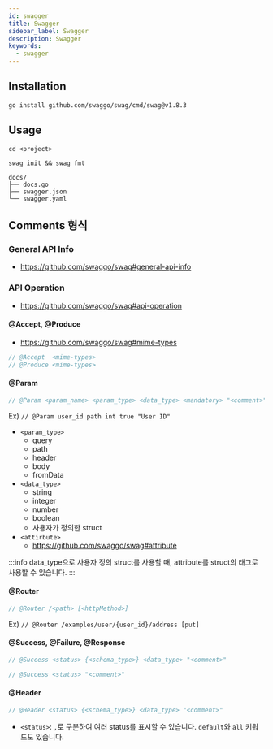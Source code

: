 ```yaml
---
id: swagger
title: Swagger
sidebar_label: Swagger
description: Swagger
keywords:
  - swagger
---
```


## Installation

```shell
go install github.com/swaggo/swag/cmd/swag@v1.8.3
```

## Usage

```shell
cd <project>
```

```shell
swag init && swag fmt
```

```shell
docs/
├── docs.go
├── swagger.json
└── swagger.yaml
```

## Comments 형식

### General API Info

- https://github.com/swaggo/swag#general-api-info

### API Operation

- https://github.com/swaggo/swag#api-operation

#### @Accept, @Produce

- https://github.com/swaggo/swag#mime-types

```go
// @Accept  <mime-types>
// @Produce <mime-types>
```

#### @Param

```go
// @Param <param_name> <param_type> <data_type> <mandatory> "<comment>" [<attribute>]
```

Ex) `// @Param user_id path int true "User ID"`

- `<param_type>`
  - query
  - path
  - header
  - body
  - fromData
- `<data_type>`
  - string
  - integer
  - number
  - boolean
  - 사용자가 정의한 struct
- `<attirbute>`
  - https://github.com/swaggo/swag#attribute

:::info
data_type으로 사용자 정의 struct를 사용할 때, attribute를 struct의 태그로 사용할 수 있습니다.
:::

#### @Router

```go
// @Router /<path> [<httpMethod>]
```

Ex) `// @Router /examples/user/{user_id}/address [put]`

#### @Success, @Failure, @Response

```go
// @Success <status> {<schema_type>} <data_type> "<comment>"
```

```go
// @Success <status> "<comment>"
```

#### @Header

```go
// @Header <status> {<schema_type>} <data_type> "<comment>"
```

- `<status>`: `,`로 구분하여 여러 status를 표시할 수 있습니다. `default`와 `all` 키워드도 있습니다.

